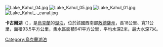 [[Image:Lake_Kahul_04.jpg|right]]
[[Image:Lake_Kahul_05.jpg|right]]
[[Image:Lake_Kahul_01.jpg|right]]
[[Image:Lake_Kahul_-_canal.jpg|right]]

'''卡古爾湖'''（{{lang-uk|Кагул}}），是[[烏克蘭|烏克蘭]]的[[湖泊|湖泊]]，位於該國西南部[[敖德薩州|敖德薩州]]，長18公里、寬11公里，面積93.5平方公里，集水區面積941平方公里，平均水深2米，最大水深7米。

{{coord|45|22|17.2|N|28|23|48.4|E|region:UA_type:waterbody_source:cswiki|display=title}}

{{Ukraine-geo-stub}}
[[Category:烏克蘭湖泊|Category:烏克蘭湖泊]]